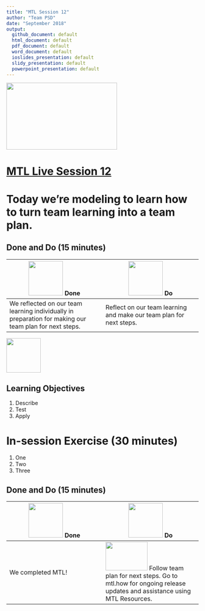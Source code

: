 ```yaml
---
title: "MTL Session 12"
author: "Team PSD"
date: "September 2018"
output: 
  github_document: default
  html_document: default
  pdf_document: default
  word_document: default
  ioslides_presentation: default
  slidy_presentation: default
  powerpoint_presentation: default
---
```


<img src = "https://github.com/lzim/teampsd/blob/master/resources/logos/mtl_live_sq_sm.png"
     height = "175" width = "290">  

# [MTL Live Session 12](https://github.com/lzim/teampsd/blob/master/mtl_facilitate_workgroup/mtl_live_guide/mtl_live_session12_see.Rmd "MTL Live Session 12")

# Today we're modeling to learn how to turn team learning into a team plan.

## Done and Do (15 minutes)
<!-- Do/Done Tables -->
| <img src = "https://raw.githubusercontent.com/lzim/teampsd/hexagon_icons/np_hexagon-check-mark_309690_003F72.png" height = "90" width = "90"> **Done** | <img src = "https://raw.githubusercontent.com/lzim/teampsd/hexagon_icons/np_synchronize_778914_003F72.png" height = "90" width = "90"> **Do** |
| --- | --- | 
| We reflected on our team learning individually in preparation for making our team plan for next steps. | Reflect on our team learning and make our team plan for next steps. | 

<!-- Learning Objectives Icon --> 
<img src = "https://github.com/lzim/teampsd/blob/master/resources/icons/we_decided_learning_objectives.png" height = "90" width = "90" style ="display: inline-block"/> 

## Learning Objectives

1. Describe
2. Test
3. Apply

# In-session Exercise (30 minutes)

1. One
2. Two 
3. Three

## Done and Do (15 minutes)
<!-- Do/Done Tables -->
| <img src = "https://raw.githubusercontent.com/lzim/teampsd/hexagon_icons/np_hexagon-check-mark_309690_003F72.png" height = "90" width = "90"> **Done** | <img src = "https://raw.githubusercontent.com/lzim/teampsd/hexagon_icons/np_synchronize_778914_003F72.png" height = "90" width = "90"> **Do** |
| --- | --- | 
| We completed MTL!|[<img src = "https://raw.githubusercontent.com/lzim/teampsd/master/resources/logos/mtl_how_sm.png" height = "75" width = "110">](http://mtl.how) Follow team plan for next steps. Go to mtl.how for ongoing release updates and assistance using MTL Resources. | 


